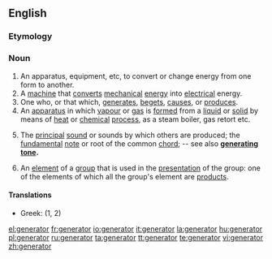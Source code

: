 ==English==

===Etymology===
{{etyl|la}}

===Noun===
{{en-noun}}

# An apparatus, equipment, etc, to convert or change energy from one form to another.
# A [[machine]] that [[convert]]s [[mechanical]] [[energy]] into [[electrical]] energy.
# One who, or that which, [[generate]]s, [[beget]]s, [[cause]]s, or [[produce]]s.
# An [[apparatus]] in which [[vapour]] or [[gas]] is [[form]]ed from a [[liquid]] or [[solid]] by means of [[heat]] or [[chemical]] [[process]], as a steam boiler, gas retort etc.
# {{music}} The [[principal]] [[sound]] or sounds by which others are produced; the [[fundamental]] [[note]] or root of the common [[chord]]; -- see also '''[[generating tone]].'''
# {{mathematics}} An [[element]] of a [[group]] that is used in the [[presentation]] of the group: one of the elements of which all the group's element are [[product]]s.

====Translations====
* Greek: {{t|el|γεννήτρια|f|sc=Grek}} (1, 2)

[[el:generator]]
[[fr:generator]]
[[io:generator]]
[[it:generator]]
[[la:generator]]
[[hu:generator]]
[[pl:generator]]
[[ru:generator]]
[[ta:generator]]
[[tt:generator]]
[[te:generator]]
[[vi:generator]]
[[zh:generator]]